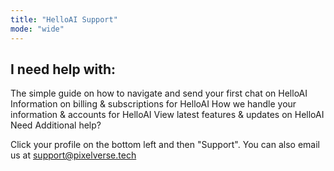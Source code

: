 ```yaml
---
title: "HelloAI Support"
mode: "wide"
---
```


## I need help with:

<Columns cols={2}>
  <Card title="How to use HelloAI" icon="arrow-pointer" cta="View Now">
    The simple guide on how to navigate and send your first chat on HelloAI
  </Card>
  <Card title="Billing & Subscription" icon="credit-card" cta="View Now">
    Information on billing & subscriptions for HelloAI
  </Card>
  <Card title="Privacy & Accounts" icon="shield-keyhole" cta="View Now">
    How we handle your information & accounts for HelloAI
  </Card>
  <Card title="Updates & Changelog" icon="clipboard-list" cta="View Now">
    View latest features & updates on HelloAI
  </Card>
</Columns>

<Info>
  Need Additional help? 

  Click your profile on the bottom left and then "Support". You can also email us at [support@pixelverse.tech](mailto:support@pixelverse.tech) 
</Info>
